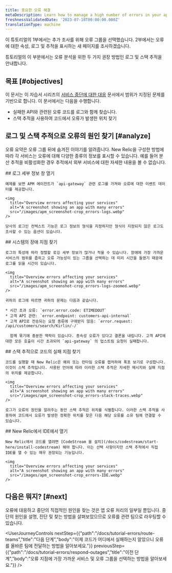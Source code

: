 ```yaml
---
title: 중요한 오류 해결
metaDescription: Learn how to manage a high number of errors in your app.
freshnessValidatedDate: '2023-07-18T00:00:00.000Z'
translationType: machine
---
```


이 튜토리얼의 1부에서는 추가 조사를 위해 오류 그룹을 선택했습니다. 2부에서는 오류에 대한 속성, 로그 및 추적을 표시하는 새 페이지를 조사하겠습니다.

튜토리얼의 이 부분에서는 오류 분석을 위한 두 가지 권장 방법인 로그 및 스택 추적을 안내합니다.

## 목표 [#objectives]

이 문서는 이 자습서 시리즈의 [서비스 중단에 대한 대응](/docs/tutorial-errors/respond-outages) 문서에서 범위가 지정된 문제를 기반으로 합니다. 이 문서에서는 다음을 수행합니다.

* 실패한 API와 관련된 오류 코드를 로그와 함께 찾습니다.
* 스택 추적을 사용하여 코드에서 오류가 발생한 위치 찾기

## 로그 및 스택 추적으로 오류의 원인 찾기 [#analyze]

오류 요약은 오류 그룹 뒤에 숨겨진 이야기를 알려줍니다. New Relic을 구성한 방법에 따라 각 서비스는 오류에 대해 다양한 종류의 정보를 표시할 수 있습니다. 예를 들어 분산 추적을 비활성화한 경우 추적에서 외부 서비스에 대한 자세한 내용을 볼 수 없습니다.

<Steps>
  <Step>
    ## 로그 세부 정보 창 열기

    예제를 보면 APM 에이전트가 `api-gateway` 관련 로그를 가져와 오류에 대한 이벤트 데이터를 제공합니다.

    <img
      title="Overview errors affecting your services"
      alt="A screenshot showing an app with many errors"
      src="/images/apm_screenshot-crop_errors-logs.webp"
    />

    당사의 로그인 컨텍스트 기능은 로그 정보의 형식을 지정하지만 형식이 지정되지 않은 로그도 조사할 수 있는 옵션이 있습니다.
  </Step>

  <Step>
    ## 시스템의 장애 지점 찾기

    로그의 특성에 따라 정렬할 로깅 세부 정보가 많거나 적을 수 있습니다. 장애에 가장 가까운 서비스의 범위를 좁히고 오류 가능성이 있는 그룹을 선택하는 데 미리 시간을 들였기 때문에 로그를 읽을 시간이 있습니다.

    <img
      title="Overview errors affecting your services"
      alt="A screenshot showing an app with many errors"
      src="/images/apm_screenshot-crop_errors-logs-zoomed.webp"
    />

    귀하의 로그에 따르면 귀하의 문제는 다음과 같습니다.

    * 시간 초과 오류: `error.error.code: ETIMEDOUT`
    * 고객 API 관련: `error.endpoint: customers-api-internal`
    * 고객 API로 전송되는 요청 종류에 구애받지 않음: `error.request: /api/customers/search/Kirlin/-/`

      함께 묶기에 충분한 맥락이 있습니다. 종속성 오류가 있다고 결론을 내립니다. 고객 API에 대한 모든 호출이 시간 초과되어 `api-gateway` 의 업스트림 요청이 실패합니다.
  </Step>

  <Step>
    ## 스택 추적으로 코드의 실패 지점 찾기

    코드를 실행할 때 New Relic은 예외 또는 런타임 오류를 캡처하여 폭포 보기로 구성합니다. 이것이 스택 추적입니다. 사용된 언어에 따라 이러한 스택 추적은 자세한 메시지와 실패 지점의 위치를 제공합니다.

    <img
      title="Overview errors affecting your services"
      alt="A screenshot showing an app with many errors"
      src="/images/apm_screenshot-crop_errors-stack-traces.webp"
    />

    로그가 오류의 원인을 알려주는 동안 스택 추적은 위치를 식별합니다. 이러한 스택 추적을 사용하여 코드에서 오류가 발생한 정확한 위치를 찾은 다음 해당 오류를 소유 팀에 연결할 수 있습니다.
  </Step>

  <Step>
    ## New Relic에서 IDE에서 열기

    New Relic에서 코드를 열려면 [CodeStream 을 설치](/docs/codestream/start-here/install-codestream) 해야 합니다. 이는 선택 사항이지만 스택 추적에서 직접 IDE를 열 수 있는 매우 권장되는 기능입니다.

    <img
      title="Overview errors affecting your services"
      alt="A screenshot showing an app with many errors"
      src="/images/apm_screenshot-crop_errors-IDE.webp"
    />
  </Step>
</Steps>

## 다음은 뭐지? [#next]

오류에 대응하고 중단의 직접적인 원인을 찾는 것은 앱 오류 처리의 일부일 뿐입니다. 중단의 원인을 설명, 진단 및 찾는 방법을 살펴보았으므로 오류를 관련 팀으로 라우팅할 수 있습니다.

<UserJourneyControls
  nextStep={{"path":"/docs/tutorial-errors/route-teams","title":"다음 단계","body":"이제 코드가 어디에서 실패하는지 알았으니 오류를 올바른 팀에 전달하는 방법을 알아보세요."}}
  previousStep={{"path":"/docs/tutorial-errors/respond-outages","title":"이전 단계","body":"오류 지점에 가장 가까운 서비스 및 오류 그룹을 선택하는 방법을 알아보세요."}}
/>
